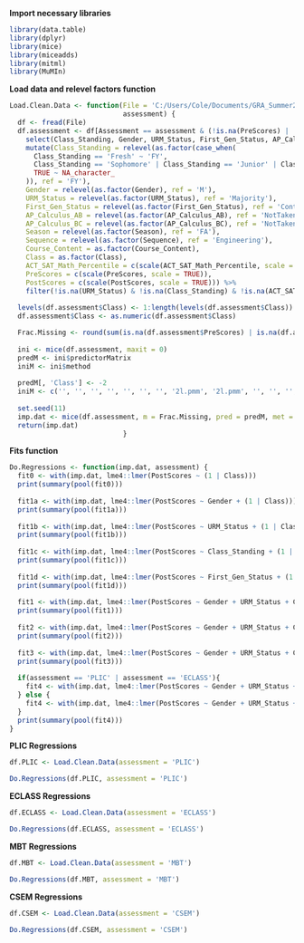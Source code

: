 **Import necessary libraries**
```r
library(data.table)
library(dplyr)
library(mice)
library(miceadds)
library(mitml)
library(MuMIn)
```

**Load data and relevel factors function**
```r
Load.Clean.Data <- function(File = 'C:/Users/Cole/Documents/GRA_Summer2019/MasterDiagnosticDataConstruction/MasterData.csv',
                            assessment) {
  df <- fread(File)
  df.assessment <- df[Assessment == assessment & (!is.na(PreScores) | !is.na(PostScores))] %>%
    select(Class_Standing, Gender, URM_Status, First_Gen_Status, AP_Calculus_AB, AP_Calculus_BC, ACT_SAT_Math_Percentile, PreScores, PostScores, Season, Sequence, Course_Content, Class) %>%
    mutate(Class_Standing = relevel(as.factor(case_when(
      Class_Standing == 'Fresh' ~ 'FY',
      Class_Standing == 'Sophomore' | Class_Standing == 'Junior' | Class_Standing == 'Senior' ~ 'BFY',
      TRUE ~ NA_character_
    )), ref = 'FY'),
    Gender = relevel(as.factor(Gender), ref = 'M'),
    URM_Status = relevel(as.factor(URM_Status), ref = 'Majority'),
    First_Gen_Status = relevel(as.factor(First_Gen_Status), ref = 'ContGen'),
    AP_Calculus_AB = relevel(as.factor(AP_Calculus_AB), ref = 'NotTaken'),
    AP_Calculus_BC = relevel(as.factor(AP_Calculus_BC), ref = 'NotTaken'),
    Season = relevel(as.factor(Season), ref = 'FA'),
    Sequence = relevel(as.factor(Sequence), ref = 'Engineering'),
    Course_Content = as.factor(Course_Content),
    Class = as.factor(Class),
    ACT_SAT_Math_Percentile = c(scale(ACT_SAT_Math_Percentile, scale = TRUE)),
    PreScores = c(scale(PreScores, scale = TRUE)),
    PostScores = c(scale(PostScores, scale = TRUE))) %>%
    filter(!is.na(URM_Status) & !is.na(Class_Standing) & !is.na(ACT_SAT_Math_Percentile))
  
  levels(df.assessment$Class) <- 1:length(levels(df.assessment$Class))
  df.assessment$Class <- as.numeric(df.assessment$Class)

  Frac.Missing <- round(sum(is.na(df.assessment$PreScores) | is.na(df.assessment$PostScores))/nrow(df.assessment) * 100)
  
  ini <- mice(df.assessment, maxit = 0)
  predM <- ini$predictorMatrix
  iniM <- ini$method
  
  predM[, 'Class'] <- -2
  iniM <- c('', '', '', '', '', '', '', '2l.pmm', '2l.pmm', '', '', '', '')
  
  set.seed(11)
  imp.dat <- mice(df.assessment, m = Frac.Missing, pred = predM, met = iniM, print = FALSE)
  return(imp.dat)
                            }


```

**Fits function**
```r
Do.Regressions <- function(imp.dat, assessment) {
  fit0 <- with(imp.dat, lme4::lmer(PostScores ~ (1 | Class)))
  print(summary(pool(fit0)))
  
  fit1a <- with(imp.dat, lme4::lmer(PostScores ~ Gender + (1 | Class)))
  print(summary(pool(fit1a)))
  
  fit1b <- with(imp.dat, lme4::lmer(PostScores ~ URM_Status + (1 | Class)))
  print(summary(pool(fit1b)))
  
  fit1c <- with(imp.dat, lme4::lmer(PostScores ~ Class_Standing + (1 | Class)))
  print(summary(pool(fit1c)))
  
  fit1d <- with(imp.dat, lme4::lmer(PostScores ~ First_Gen_Status + (1 | Class)))
  print(summary(pool(fit1d)))
  
  fit1 <- with(imp.dat, lme4::lmer(PostScores ~ Gender + URM_Status + Class_Standing + First_Gen_Status + (1 | Class)))
  print(summary(pool(fit1)))
  
  fit2 <- with(imp.dat, lme4::lmer(PostScores ~ Gender + URM_Status + Class_Standing + First_Gen_Status + PreScores + (1 | Class)))
  print(summary(pool(fit2)))
  
  fit3 <- with(imp.dat, lme4::lmer(PostScores ~ Gender + URM_Status + Class_Standing + First_Gen_Status + PreScores + ACT_SAT_Math_Percentile + AP_Calculus_AB + AP_Calculus_BC + (1 | Class)))
  print(summary(pool(fit3)))
  
  if(assessment == 'PLIC' | assessment == 'ECLASS'){
    fit4 <- with(imp.dat, lme4::lmer(PostScores ~ Gender + URM_Status + Class_Standing + First_Gen_Status + PreScores + ACT_SAT_Math_Percentile + AP_Calculus_AB + AP_Calculus_BC + Season + Sequence + Course_Content + (1 | Class)))
  } else {
    fit4 <- with(imp.dat, lme4::lmer(PostScores ~ Gender + URM_Status + Class_Standing + First_Gen_Status + PreScores + ACT_SAT_Math_Percentile + AP_Calculus_AB + AP_Calculus_BC + Season + Sequence + (1 | Class)))
  }
  print(summary(pool(fit4)))
}
```

**PLIC Regressions**
```r
df.PLIC <- Load.Clean.Data(assessment = 'PLIC')

Do.Regressions(df.PLIC, assessment = 'PLIC')
```

**ECLASS Regressions**
```r
df.ECLASS <- Load.Clean.Data(assessment = 'ECLASS')

Do.Regressions(df.ECLASS, assessment = 'ECLASS')
```

**MBT Regressions**
```r
df.MBT <- Load.Clean.Data(assessment = 'MBT')

Do.Regressions(df.MBT, assessment = 'MBT')
```

**CSEM Regressions**
```r
df.CSEM <- Load.Clean.Data(assessment = 'CSEM')

Do.Regressions(df.CSEM, assessment = 'CSEM')
```